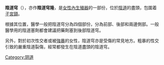 {{Infobox anatomy
| Name        = 陰道穹
| Latin       = Fornix vaginae
| Greek       = 
| Image       = Gray1166.png
| Caption     = 矢狀段下部女性軀幹, right segment. SM. INT. 小腸（Small intestine）.
| Width       = 
| Image2      = 
| Caption2    = 
| Precursor   = 
| System      = 
| Artery      = 
| Vein        = 
| Nerve       = 
| Lymph       = 
<!--
| GraySubject = 269
| GrayPage    = 1264
| DorlandsPre = f_14
| DorlandsSuf = 12375460 
-->
}}
'''陰道穹'''（{{lang|en|'''Fornix vaginae'''}}），亦作'''陰道穹隆'''，是[[女性生殖系統#內生殖器|女性內生殖器]]的一部份，位於[[陰道|陰道]]的盡頭，包圍着[[子宮頸|子宮頸]]。

根據其位置，醫學一般把陰道穹分為四個部份，分為前部、後部和兩邊側部。一般醫學用的陰道塞劑都會建議把藥劑塞到後部陰道穹。

另外，對於初次性交者或被[[性侵犯|強暴]]的女性，陰道穹亦是受傷的常見地方。粗暴的性交引致的嚴重陰道裂傷，經常都發生在陰道盡頭的陰道穹。

{{Anatomy-stub}}
{{女性生殖系統}}
[[Category:阴道|Category:阴道]]